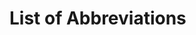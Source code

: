 # List of Abbreviations {-}

\begin{tabular}{rp{0.2cm}lp{1cm}rp{0.2cm}l}
    ROI     & &  Region of interest           & & mm      & &  Million \\   
    RLP     & &  Rhineland-Palatinate         & & TWh     & &  Tera Watt hours  \\
    WT      & &  Wind turbine                 & & MWh     & &  Mega Watt hours \\
    kWh     & &  Kilo Watt hours              & & GIS     & &  Geographic Information System \\
    MaStR   & &  Market master data register  & & EEG     & &  Renewable Energy Act \\
    kg      & &  Kilogram                     & & m       & &  Meter \\
    s       & &  Second                       & & W       & &  Watt \\
    d       & &  Diameter                     & & m²      & &  Square meter \\
    m³      & &  Cubic meter                  & & DWG     & &  German Wind Guard \\
    CRS     & &  Coordinate Reference System  & & WGS84   & &  World Geodetic System 1984 \\ 
    
\end{tabular}
